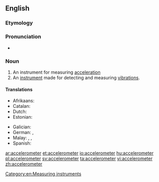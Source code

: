 ==English==
{{wikipedia}}

===Etymology===
{{suffix|accelerate|meter}}

===Pronunciation===
* {{a|US}} {{IPA|/æk.ˌsɛl.ə.ˈrɑm.ə.tɚ/|/ɪk.ˌsɛl.ə.ˈrɑm.ə.tɚ/}}

===Noun===
{{en-noun}}

# An instrument for measuring [[acceleration]]
# An [[instrument]] made for detecting and measuring [[vibration]]s.

====Translations====
{{trans-top|instrument for measuring acceleration}}
* Afrikaans: {{t-|af|versnellingsmeter}}
* Catalan: {{t-|ca|acceleròmetre|m}}
* Dutch: {{t-|nl|versnellingsmeter|m}}
* Estonian: {{t-|et|kiirendusandur}}
{{trans-mid}}
* Galician: {{t-|gl|acelerómetro|m}}
* German: {{t-|de|Beschleunigungssensor|m}}, {{t-|de|Beschleunigungsmesser|m}}
* Malay: {{t|ms|jangka pecut}}, {{t|ms|meter pecut}}, {{t|ms|akselerometer}}
* Spanish: {{t+|es|acelerómetro|m}}
{{trans-bottom}}

[[Category:en:Measuring instruments]]

[[ar:accelerometer]]
[[et:accelerometer]]
[[io:accelerometer]]
[[hu:accelerometer]]
[[pl:accelerometer]]
[[sv:accelerometer]]
[[ta:accelerometer]]
[[vi:accelerometer]]
[[zh:accelerometer]]